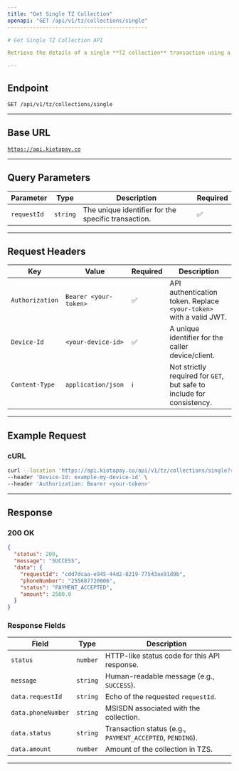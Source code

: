 ```yaml
---
title: "Get Single TZ Collection"
openapi: "GET /api/v1/tz/collections/single"
--------------------------------------------

# Get Single TZ Collection API

Retrieve the details of a single **TZ collection** transaction using a `requestId` you received when the collection was initiated.

---
```


## **Endpoint**

`GET /api/v1/tz/collections/single`

---

## **Base URL**

[`https://api.kiotapay.co`](https://api.kiotapay.co)

---

## **Query Parameters**

| Parameter   | Type     | Description                                         | Required |
| ----------- | -------- | --------------------------------------------------- | -------- |
| `requestId` | `string` | The unique identifier for the specific transaction. | ✅        |

---

## **Request Headers**

| Key             | Value                 | Required | Description                                                           |
| --------------- | --------------------- | -------- | --------------------------------------------------------------------- |
| `Authorization` | `Bearer <your-token>` | ✅        | API authentication token. Replace `<your-token>` with a valid JWT.    |
| `Device-Id`     | `<your-device-id>`    | ✅        | A unique identifier for the caller device/client.                     |
| `Content-Type`  | `application/json`    | ℹ️       | Not strictly required for `GET`, but safe to include for consistency. |

---

## **Example Request**

### **cURL**

```bash
curl --location 'https://api.kiotapay.co/api/v1/tz/collections/single?requestId=cdd7dcaa-e945-44d2-8219-77543ae91d9b' \
--header 'Device-Id: example-my-device-id' \
--header 'Authorization: Bearer <your-token>'
```

---

## **Response**

### **200 OK**

```json
{
  "status": 200,
  "message": "SUCCESS",
  "data": {
    "requestId": "cdd7dcaa-e945-44d2-8219-77543ae91d9b",
    "phoneNumber": "255687720006",
    "status": "PAYMENT_ACCEPTED",
    "amount": 2500.0
  }
}
```

### **Response Fields**

| Field              | Type     | Description                                               |
| ------------------ | -------- | --------------------------------------------------------- |
| `status`           | `number` | HTTP-like status code for this API response.              |
| `message`          | `string` | Human-readable message (e.g., `SUCCESS`).                 |
| `data.requestId`   | `string` | Echo of the requested `requestId`.                        |
| `data.phoneNumber` | `string` | MSISDN associated with the collection.                    |
| `data.status`      | `string` | Transaction status (e.g., `PAYMENT_ACCEPTED`, `PENDING`). |
| `data.amount`      | `number` | Amount of the collection in TZS.                          |

---